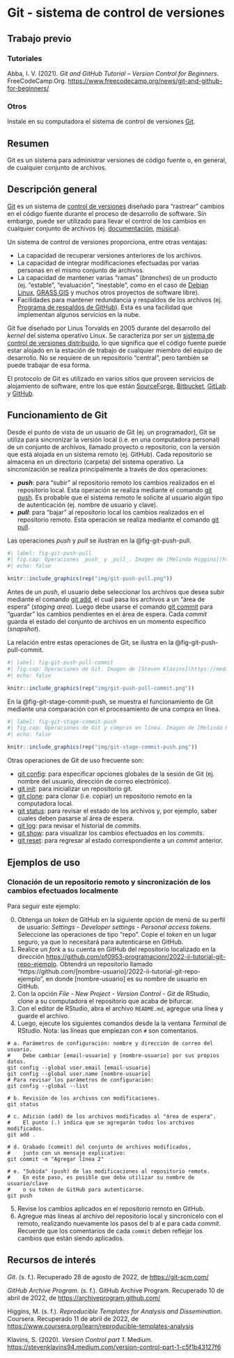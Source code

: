 # Git - sistema de control de versiones

## Trabajo previo

### Tutoriales
Abba, I. V. (2021). *Git and GitHub Tutorial -- Version Control for Beginners*. FreeCodeCamp.Org. [https://www.freecodecamp.org/news/git-and-github-for-beginners/](https://www.freecodecamp.org/news/git-and-github-for-beginners/)

### Otros
Instale en su computadora el sistema de control de versiones [Git](https://git-scm.com/downloads).

## Resumen
Git es un sistema para administrar versiones de código fuente o, en general, de cualquier conjunto de archivos.

## Descripción general
[Git](https://git-scm.com/) es un sistema de [control de versiones](https://es.wikipedia.org/wiki/Control_de_versiones) diseñado para "rastrear" cambios en el código fuente durante el proceso de desarrollo de software. Sin embargo, puede ser utilizado para llevar el control de los cambios en cualquier conjunto de archivos (ej. [documentación](https://guides.github.com/features/wikis/), [música](https://techcrunch.com/2013/10/09/splice-music/)). 

Un sistema de control de versiones proporciona, entre otras ventajas:

* La capacidad de recuperar versiones anteriores de los archivos.
* La capacidad de integrar modificaciones efectuadas por varias personas en el mismo conjunto de archivos.
* La capacidad de mantener varias "ramas" (_branches_) de un producto (ej. "estable", "evaluación", "inestable", como en el caso de [Debian Linux](https://www.debian.org/releases/), [GRASS GIS](https://grass.osgeo.org/download/software/sources/) y muchos otros proyectos de software libre).
* Facilidades para mantener redundancia y respaldos de los archivos (ej. [Programa de respaldos de GitHub](https://archiveprogram.github.com/)). Esta es una facilidad que implementan algunos servicios en la nube.

Git fue diseñado por Linus Torvalds en 2005 durante del desarrollo del _kernel_ del sistema operativo Linux. Se caracteriza por ser un [sistema de control de versiones distribuido](https://es.wikipedia.org/wiki/Control_de_versiones_distribuido), lo que significa que el código fuente puede estar alojado en la estación de trabajo de cualquier miembro del equipo de desarrollo. No se requiere de un repositorio "central", pero también se puede trabajar de esa forma.

El protocolo de Git es utilizado en varios sitios que proveen servicios de alojamiento de software, entre los que están [SourceForge](https://sourceforge.net/), [Bitbucket](https://bitbucket.org/), [GitLab](https://about.gitlab.com/) y [GitHub](https://github.com/).

## Funcionamiento de Git
Desde el punto de vista de un usuario de Git (ej. un programador), Git se utiliza para sincronizar la versión local (i.e. en una computadora personal) de un conjunto de archivos, llamado proyecto o repositorio, con la versión que está alojada en un sistema remoto (ej. GitHub). Cada repositorio se almacena en un directorio (carpeta) del sistema operativo. La sincronización se realiza principalmente a través de dos operaciones:

* **_push_**: para "subir" al repositorio remoto los cambios realizados en el repositorio local. Esta operación se realiza mediante el comando [git push](https://git-scm.com/docs/git-push). Es probable que el sistema remoto le solicite al usuario algún tipo de autenticación (ej. nombre de usuario y clave).
* **_pull_**: para "bajar" al repositorio local los cambios realizados en el repositorio remoto. Esta operación se realiza mediante el comando [git pull](https://git-scm.com/docs/git-pull).

Las operaciones _push_ y _pull_ se ilustran en la @fig-git-push-pull.

```r
#| label: fig-git-push-pull
#| fig.cap: Operaciones _push_ y _pull_. Imagen de [Melinda Higgins](https://www.coursera.org/learn/reproducible-templates-analysis/lecture/NGbQv/git-and-github-part-1).
#| echo: false

knitr::include_graphics(rep("img/git-push-pull.png"))
```

Antes de un _push_, el usuario debe seleccionar los archivos que desea subir mediante el comando [git add](https://git-scm.com/docs/git-add), el cual pasa los archivos a un "área de espera" (_staging area_). Luego debe usarse el comando [git commit](https://git-scm.com/docs/git-commit) para "guardar" los cambios pendientes en el área de espera. Cada _commit_ guarda el estado del conjunto de archivos en un momento específico (_snapshot_).

La relación entre estas operaciones de Git, se ilustra en la @fig-git-push-pull-commit.

```r
#| label: fig-git-push-pull-commit
#| fig.cap: Operaciones de Git. Imagen de [Steven Klavins](https://medium.com/@stevenklavins94/version-control-part-4-c9387cf5b33e).
#| echo: false

knitr::include_graphics(rep("img/git-push-pull-commit.png"))
```

En la @fig-git-stage-commit-push, se muestra el funcionamiento de Git mediante una comparación con el procesamiento de una compra en línea.

```r
#| label: fig-git-stage-commit-push
#| fig.cap: Operaciones de Git y compras en línea. Imagen de [Melinda Higgins](https://www.coursera.org/learn/reproducible-templates-analysis/lecture/NGbQv/git-and-github-part-2).
#| echo: false

knitr::include_graphics(rep("img/git-stage-commit-push.png"))
```

Otras operaciones de Git de uso frecuente son:

* [git config](https://git-scm.com/docs/git-config): para especificar opciones globales de la sesión de Git (ej. nombre del usuario, dirección de correo electrónico).
* [git init](https://git-scm.com/docs/git-init): para inicializar un repositorio git.
* [git clone](https://git-scm.com/docs/git-clone): para clonar (i.e. copiar) un repositorio remoto en la computadora local.
* [git status](https://git-scm.com/docs/git-status): para revisar el estado de los archivos y, por ejemplo, saber cuales deben pasarse al área de espera.
* [git log](https://git-scm.com/docs/git-log): para revisar el historial de _commits_.
* [git show](https://git-scm.com/docs/git-show): para visualizar los cambios efectuados en los _commits_.
* [git reset](https://git-scm.com/docs/git-reset): para regresar al estado correspondiente a un _commit_ anterior.

## Ejemplos de uso

### Clonación de un repositorio remoto y sincronización de los cambios efectuados localmente

Para seguir este ejemplo:

0. Obtenga un _token_ de GitHub en la siguiente opción de menú de su perfil de usuario: *Settings - Developer settings - Personal access tokens*. Seleccione las operaciones de tipo "repo". Copie el _token_ en un lugar seguro, ya que lo necesitará para autenticarse en GitHub.
1. Realice un _fork_ a su cuenta en GitHub del repositorio localizado en la dirección [https://github.com/pf0953-programacionr/2022-ii-tutorial-git-repo-ejemplo](https://github.com/pf0953-programacionr/2022-ii-tutorial-git-repo-ejemplo). Obtendrá un repositorio llamado "https://github.com/[nombre-usuario]/2022-ii-tutorial-git-repo-ejemplo", en donde [nombre-usuario] es su nombre de usuario en GitHub.
2.  Con la opción *File - New Project - Version Control - Git* de RStudio, clone a su computadora el repositorio que acaba de bifurcar.
3.  Con el editor de RStudio, abra el archivo `README.md`, agregue una línea y guarde el archivo.
4.  Luego, ejecute los siguientes comandos desde la la ventana *Terminal* de RStudio. Nota: las líneas que empiezan con `#` son comentarios.

```shell
# a. Parámetros de configuración: nombre y dirección de correo del usuario.
#    Debe cambiar [email-usuario] y [nombre-usuario] por sus propios datos.
git config --global user.email [email-usuario]
git config --global user.name [nombre-usuario]
# Para revisar los parámetros de configuración:
git config --global --list

# b. Revisión de los archivos con modificaciones.
git status

# c. Adición (add) de los archivos modificados al "área de espera".
#    El punto (.) indica que se agregarán todos los archivos modificados.
git add .

# d. Grabado (commit) del conjunto de archivos modificados,
#    junto con un mensaje explicativo:
git commit -m "Agregar línea 2"

# e. "Subida" (push) de las modificaciones al repositorio remoto.
#    En este paso, es posible que deba utilizar su nombre de usuario/clave
#    o su token de GitHub para autenticarse.
git push
```

5. Revise los cambios aplicados en el repositorio remoto en GitHub.
6. Agregue más líneas al archivo del repositorio local y sincronícelo con el remoto, realizando nuevamente los pasos del b al e para cada _commit_. Recuerde que los comentarios de cada ```commit``` deben reflejar los cambios que están siendo aplicados.

## Recursos de interés
*Git*. (s. f.). Recuperado 28 de agosto de 2022, de [https://git-scm.com/](https://git-scm.com/)

*GitHub Archive Program*. (s. f.). GitHub Archive Program. Recuperado 10 de abril de 2022, de [https://archiveprogram.github.com/](https://archiveprogram.github.com/)

Higgins, M. (s. f.). *Reproducible Templates for Analysis and Dissemination*. Coursera. Recuperado 11 de abril de 2022, de [https://www.coursera.org/learn/reproducible-templates-analysis](https://www.coursera.org/learn/reproducible-templates-analysis)

Klavins, S. (2020). *Version Control part 1*. Medium. [https://stevenklavins94.medium.com/version-control-part-1-c5f1b43127f6](https://stevenklavins94.medium.com/version-control-part-1-c5f1b43127f6)